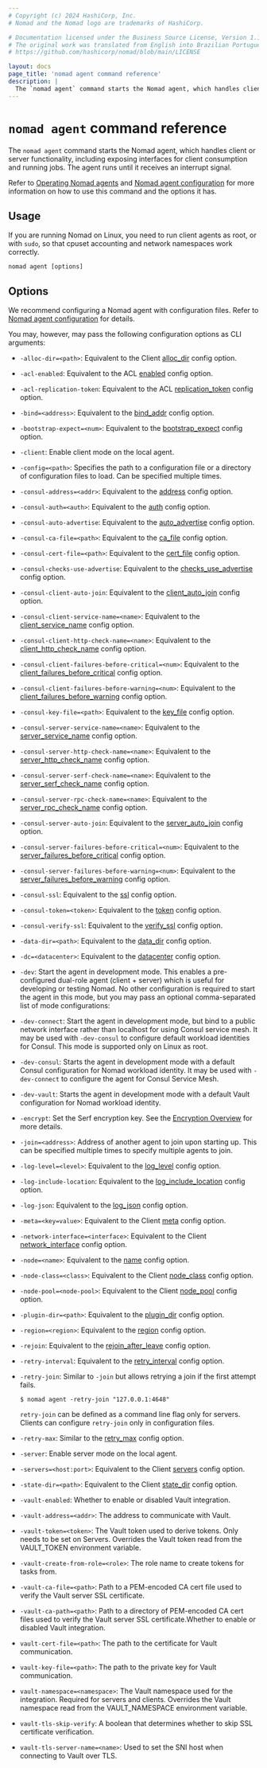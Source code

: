 ```yaml
---
# Copyright (c) 2024 HashiCorp, Inc.
# Nomad and the Nomad logo are trademarks of HashiCorp.

# Documentation licensed under the Business Source License, Version 1.1.
# The original work was translated from English into Brazilian Portuguese.
# https://github.com/hashicorp/nomad/blob/main/LICENSE

layout: docs
page_title: 'nomad agent command reference'
description: |
  The `nomad agent` command starts the Nomad agent, which handles client or server functionality, including exposing interfaces for client consumption and running jobs. The agent runs until it receives an interrupt signal.
---
```


# `nomad agent` command reference

The `nomad agent` command starts the Nomad agent, which handles client or server
functionality, including exposing interfaces for client consumption and running
jobs. The agent runs until it receives an interrupt signal.

Refer to [Operating Nomad agents] and [Nomad agent configuration] for more
information on how to use this command and the options it has.

## Usage

If you are running Nomad on Linux, you need to run client agents as root, or
with `sudo`, so that cpuset accounting and network namespaces work correctly.

```plaintext
nomad agent [options]
```

## Options

We recommend configuring a Nomad agent with configuration files. Refer to [Nomad
agent configuration] for details.

You may, however, may pass the following configuration options as CLI arguments:

- `-alloc-dir=<path>`: Equivalent to the Client [alloc_dir][] config
  option.

- `-acl-enabled`: Equivalent to the ACL [enabled][] config option.

- `-acl-replication-token`: Equivalent to the ACL [replication_token][] config
  option.

- `-bind=<address>`: Equivalent to the [bind_addr][] config option.

- `-bootstrap-expect=<num>`: Equivalent to the
  [bootstrap_expect][] config option.

- `-client`: Enable client mode on the local agent.

- `-config=<path>`: Specifies the path to a configuration file or a directory of
  configuration files to load. Can be specified multiple times.

- `-consul-address=<addr>`: Equivalent to the [address][] config option.

- `-consul-auth=<auth>`: Equivalent to the [auth][] config option.

- `-consul-auto-advertise`: Equivalent to the [auto_advertise][] config option.

- `-consul-ca-file=<path>`: Equivalent to the [ca_file][] config option.

- `-consul-cert-file=<path>`: Equivalent to the [cert_file][] config option.

- `-consul-checks-use-advertise`: Equivalent to the [checks_use_advertise][]
  config option.

- `-consul-client-auto-join`: Equivalent to the [client_auto_join][] config
  option.

- `-consul-client-service-name=<name>`: Equivalent to the [client_service_name][]
  config option.

- `-consul-client-http-check-name=<name>`: Equivalent to the
  [client_http_check_name][] config option.

- `-consul-client-failures-before-critical=<num>`: Equivalent to the
  [client_failures_before_critical][] config option.

- `-consul-client-failures-before-warning=<num>`: Equivalent to the
  [client_failures_before_warning][] config option.

- `-consul-key-file=<path>`: Equivalent to the [key_file][] config option.

- `-consul-server-service-name=<name>`: Equivalent to the [server_service_name][]
  config option.

- `-consul-server-http-check-name=<name>`: Equivalent to the
  [server_http_check_name][] config option.

- `-consul-server-serf-check-name=<name>`: Equivalent to the
  [server_serf_check_name][] config option.

- `-consul-server-rpc-check-name=<name>`: Equivalent to the
  [server_rpc_check_name][] config option.

- `-consul-server-auto-join`: Equivalent to the [server_auto_join][] config
  option.

- `-consul-server-failures-before-critical=<num>`: Equivalent to the
  [server_failures_before_critical][] config option.

- `-consul-server-failures-before-warning=<num>`: Equivalent to the
  [server_failures_before_warning][] config option.

- `-consul-ssl`: Equivalent to the [ssl][] config option.

- `-consul-token=<token>`: Equivalent to the [token][] config option.

- `-consul-verify-ssl`: Equivalent to the [verify_ssl][] config option.

- `-data-dir=<path>`: Equivalent to the [data_dir][] config option.

- `-dc=<datacenter>`: Equivalent to the [datacenter][] config option.

- `-dev`: Start the agent in development mode. This enables a pre-configured
  dual-role agent (client + server) which is useful for developing or testing
  Nomad. No other configuration is required to start the agent in this mode,
  but you may pass an optional comma-separated list of mode configurations:

- `-dev-connect`: Start the agent in development mode, but bind to a public
  network interface rather than localhost for using Consul service mesh. It may be
  used with `-dev-consul` to configure default workload identities for Consul.
  This mode is supported only on Linux as root.

- `-dev-consul`: Starts the agent in development mode with a default Consul
  configuration for Nomad workload identity. It may be used with `-dev-connect`
  to configure the agent for Consul Service Mesh.

- `-dev-vault`: Starts the agent in development mode with a default Vault
  configuration for Nomad workload identity.

- `-encrypt`: Set the Serf encryption key. See the [Encryption Overview][] for
  more details.

- `-join=<address>`: Address of another agent to join upon starting up. This can
  be specified multiple times to specify multiple agents to join.

- `-log-level=<level>`: Equivalent to the [log_level][] config option.

- `-log-include-location`: Equivalent to the [log_include_location][] config option.

- `-log-json`: Equivalent to the [log_json][] config option.

- `-meta=<key=value>`: Equivalent to the Client [meta][] config option.

- `-network-interface=<interface>`: Equivalent to the Client
  [network_interface][] config option.

- `-node=<name>`: Equivalent to the [name][] config option.

- `-node-class=<class>`: Equivalent to the Client [node_class][]
  config option.

- `-node-pool=<node-pool>`: Equivalent to the Client [node_pool][]
  config option.

- `-plugin-dir=<path>`: Equivalent to the [plugin_dir][] config option.

- `-region=<region>`: Equivalent to the [region][] config option.

- `-rejoin`: Equivalent to the [rejoin_after_leave][] config option.

- `-retry-interval`: Equivalent to the [retry_interval][] config option.

- `-retry-join`: Similar to `-join` but allows retrying a join if the first
  attempt fails.

  ```shell-session
  $ nomad agent -retry-join "127.0.0.1:4648"
  ```

  `retry-join` can be defined as a command line flag only for servers. Clients
  can configure `retry-join` only in configuration files.

- `-retry-max`: Similar to the [retry_max][] config option.

- `-server`: Enable server mode on the local agent.

- `-servers=<host:port>`: Equivalent to the Client [servers][] config
  option.

- `-state-dir=<path>`: Equivalent to the Client [state_dir][] config
  option.

- `-vault-enabled`: Whether to enable or disabled Vault integration.

- `-vault-address=<addr>`: The address to communicate with Vault.

- `-vault-token=<token>`: The Vault token used to derive tokens. Only needs to
  be set on Servers. Overrides the Vault token read from the VAULT_TOKEN
  environment variable.

- `-vault-create-from-role=<role>`: The role name to create tokens for tasks
  from.

- `-vault-ca-file=<path>`: Path to a PEM-encoded CA cert file used to verify the
  Vault server SSL certificate.

- `-vault-ca-path=<path>`: Path to a directory of PEM-encoded CA cert files used
  to verify the Vault server SSL certificate.Whether to enable or disabled Vault
  integration.

- `vault-cert-file=<path>`: The path to the certificate for Vault communication.

- `vault-key-file=<path>`: The path to the private key for Vault communication.

- `vault-namespace=<namespace>`: The Vault namespace used for the integration.
  Required for servers and clients. Overrides the Vault namespace read from the
  VAULT_NAMESPACE environment variable.

- `vault-tls-skip-verify`: A boolean that determines whether to skip SSL
  certificate verification.

- `vault-tls-server-name=<name>`: Used to set the SNI host when connecting to
  Vault over TLS.

[address]: /nomad/docs/configuration/consul#address
[alloc_dir]: /nomad/docs/configuration/client#alloc_dir
[auth]: /nomad/docs/configuration/consul#auth
[auto_advertise]: /nomad/docs/configuration/consul#auto_advertise
[bind_addr]: /nomad/docs/configuration#bind_addr
[bootstrap_expect]: /nomad/docs/configuration/server#bootstrap_expect
[ca_file]: /nomad/docs/configuration/consul#ca_file
[cert_file]: /nomad/docs/configuration/consul#cert_file
[checks_use_advertise]: /nomad/docs/configuration/consul#checks_use_advertise
[client_auto_join]: /nomad/docs/configuration/consul#client_auto_join
[client_http_check_name]: /nomad/docs/configuration/consul#client_http_check_name
[client_failures_before_critical]: /nomad/docs/configuration/consul#client_failures_before_critical
[client_failures_before_warning]: /nomad/docs/configuration/consul#client_failures_before_warning
[server_failures_before_critical]: /nomad/docs/configuration/consul#server_failures_before_critical
[server_failures_before_warning]: /nomad/docs/configuration/consul#server_failures_before_warning
[client_service_name]: /nomad/docs/configuration/consul#client_service_name
[data_dir]: /nomad/docs/configuration#data_dir
[datacenter]: /nomad/docs/configuration#datacenter
[enabled]: /nomad/docs/configuration/acl#enabled
[encryption overview]: /nomad/docs/secure/traffic/gossip-encryption
[key_file]: /nomad/docs/configuration/consul#key_file
[log_include_location]: /nomad/docs/configuration#log_include_location
[log_json]: /nomad/docs/configuration#log_json
[log_level]: /nomad/docs/configuration#log_level
[meta]: /nomad/docs/configuration/client#meta
[name]: /nomad/docs/configuration#name
[network_interface]: /nomad/docs/configuration/client#network_interface
[node_class]: /nomad/docs/configuration/client#node_class
[node_pool]: /nomad/docs/configuration/client#node_pool
[Operating Nomad agents]: /nomad/docs/deploy/nomad-agent
[Nomad agent configuration]: /nomad/docs/configuration
[plugin_dir]: /nomad/docs/configuration#plugin_dir
[region]: /nomad/docs/configuration#region
[rejoin_after_leave]: /nomad/docs/configuration/server#rejoin_after_leave
[replication_token]: /nomad/docs/configuration/acl#replication_token
[retry_interval]: /nomad/docs/configuration/server#retry_interval
[retry_max]: /nomad/docs/configuration/server#retry_max
[server_auto_join]: /nomad/docs/configuration/consul#server_auto_join
[server_http_check_name]: /nomad/docs/configuration/consul#server_http_check_name
[server_rpc_check_name]: /nomad/docs/configuration/consul#server_rpc_check_name
[server_serf_check_name]: /nomad/docs/configuration/consul#server_serf_check_name
[server_service_name]: /nomad/docs/configuration/consul#server_service_name
[servers]: /nomad/docs/configuration/client#servers
[ssl]: /nomad/docs/configuration/consul#ssl
[state_dir]: /nomad/docs/configuration/client#state_dir
[token]: /nomad/docs/configuration/consul#token
[verify_ssl]: /nomad/docs/configuration/consul#verify_ssl

